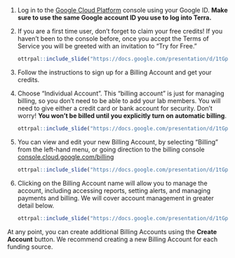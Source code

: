 1. Log in to the [Google Cloud Platform](https://console.cloud.google.com/) console using your Google ID. **Make sure to use the same Google account ID you use to log into Terra.**  

1. If you are a first time user, don’t forget to claim your free credits! If you haven't been to the console before, once you accept the Terms of Service you will be greeted with an invitation to "Try for Free."

    ```r
ottrpal::include_slide("https://docs.google.com/presentation/d/1tGpzZaQxoTAcxs_nyyNL2FOqypjEofEnMVpBtZiAw4A/edit#slide=id.g116ca06e27d_0_0")
    ```

1. Follow the instructions to sign up for a Billing Account and get your credits. 

1. Choose “Individual Account”. This “billing account” is just for managing billing, so you don’t need to be able to add your lab members. You will need to give either a credit card or bank account for security. Don't worry! **You won't be billed until you explicitly turn on automatic billing**.

    ```r
ottrpal::include_slide("https://docs.google.com/presentation/d/1tGpzZaQxoTAcxs_nyyNL2FOqypjEofEnMVpBtZiAw4A/edit#slide=id.g116ca06e27d_0_146")
    ```

1. You can view and edit your new Billing Account, by selecting “Billing” from the left-hand menu, or going direction to the billing console [console.cloud.google.com/billing](https://console.cloud.google.com/billing) 

    ```r
ottrpal::include_slide("https://docs.google.com/presentation/d/1tGpzZaQxoTAcxs_nyyNL2FOqypjEofEnMVpBtZiAw4A/edit#slide=id.g116ca06e27d_0_293")
    ```

1. Clicking on the Billing Account name will allow you to manage the account, including accessing reports, setting alerts, and managing payments and billing.  We will cover account management in greater detail below.

    ```r
ottrpal::include_slide("https://docs.google.com/presentation/d/1tGpzZaQxoTAcxs_nyyNL2FOqypjEofEnMVpBtZiAw4A/edit#slide=id.g116ca06e27d_0_437")
    ```

At any point, you can create additional Billing Accounts using the **Create Account** button.  We recommend creating a new Billing Account for each funding source.
